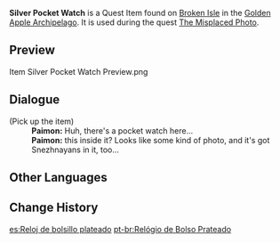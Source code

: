 {{Item Infobox
|id           = 101945
|image        = Item Silver Pocket Watch.png
|type         = Quest Items
|group        = Event Items
|description  = This is certainly not a new pocket watch. But you can tell that it has been carefully polished, evidence of how much the owner really cares about it. Inside is a photograph centering on a young girl from Snezhnaya.
|source1      = Found on [[Broken Isle/2.8|Broken Isle]]
|event        = Summertime Odyssey
}}
'''Silver Pocket Watch''' is a Quest Item found on [[Broken Isle/2.8|Broken Isle]] in the [[Golden Apple Archipelago/2.8|Golden Apple Archipelago]]. It is used during the quest [[The Misplaced Photo]].
<!--
==Location==
<gallery>
Item Silver Pocket Watch Location.png|Location
Item Silver Pocket Watch Location Context.png|Additional Context
</gallery>
-->
==Preview==
<gallery>
Item Silver Pocket Watch Preview.png
</gallery>

==Dialogue==
{{Dialogue start}}
;(Pick up the item)
:'''Paimon:''' Huh, there's a pocket watch here...
:'''Paimon:''' {{Sic|What}} this inside it? Looks like some kind of photo, and it's got Snezhnayans in it, too...
{{Dialogue end}}

==Other Languages==
{{Other Languages
|default_hidden = 1
|en      = Silver Pocket Watch
|zhs     = 镀银怀表
|zhs_rm  = Dùyín Huáibiǎo
|zht     = 鍍銀懷錶
|zht_rm  = Dùyín Huáibiǎo
|ja      = 銀メッキの懐中時計
|ja_rm   = Ginmekki no Kaichuudokei{{Assumed}}
|ko      = 은도금 회중시계
|ko_rm   = Eundogeum Hoejungsigye
|es      = Reloj de bolsillo plateado
|fr      = Montre de poche en argent
|ru      = Серебряные карманные часы
|th      = นาฬิกาพกเคลือบเงิน
|th_rm   = 
|vi      = Đồng Hồ Khảm Bạc
|de      = Versilberte Taschenuhr
|id      = Jam Saku Berlapis Perak
|pt      = Relógio de Bolso Prateado
|tr      = Gümüş Cep Saati
|it      = Orologio da taschino argentato
}}

==Change History==
{{Change History|2.8}}

[[es:Reloj de bolsillo plateado]]
[[pt-br:Relógio de Bolso Prateado]]